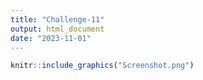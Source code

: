 ```yaml
---
title: "Challenge-11"
output: html_document
date: "2023-11-01"
---
```


```r
knitr::include_graphics("Screenshot.png") 
```